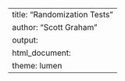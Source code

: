 ---
title: "Randomization Tests"
author: "Scott Graham"
output:
  html_document:
    theme: lumen
---
